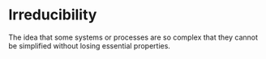 # Irreducibility

The idea that some systems or processes are so complex that they cannot be simplified without losing essential properties.
